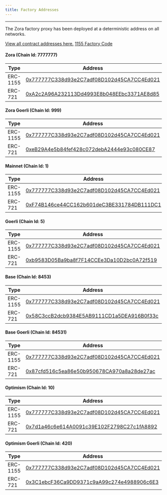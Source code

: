 ```yaml
---
title: Factory Addresses
---
```


---

The Zora factory proxy has been deployed at a deterministic address on all networks.

[View all contract addresses here.](https://github.com/ourzora/zora-protocol/tree/main/packages/protocol-deployments/addresses)
[1155 Factory Code](https://github.com/ourzora/zora-protocol/blob/main/packages/1155-contracts/src/factory/ZoraCreator1155FactoryImpl.sol)

#### Zora (Chain Id: 7777777)

| Type     | Address                                                                                                                       |
| -------- | ----------------------------------------------------------------------------------------------------------------------------- |
| ERC-1155 | [0x777777C338d93e2C7adf08D102d45CA7CC4Ed021](https://explorer.zora.energy/address/0x777777C338d93e2C7adf08D102d45CA7CC4Ed021) |
| ERC-721  | [0xA2c2A96A232113Dd4993E8b048EEbc3371AE8d85](https://explorer.zora.energy/address/0xA2c2A96A232113Dd4993E8b048EEbc3371AE8d85) |

#### Zora Goerli (Chain Id: 999)

| Type     | Address                                                                                                                               |
| -------- | ------------------------------------------------------------------------------------------------------------------------------------- |
| ERC-1155 | [0x777777C338d93e2C7adf08D102d45CA7CC4Ed021](https://testnet.explorer.zora.energy/address/0x777777C338d93e2C7adf08D102d45CA7CC4Ed021) |
| ERC-721  | [0xeB29A4e5b84fef428c072debA2444e93c080CE87](https://testnet.explorer.zora.energy/address/0xeB29A4e5b84fef428c072debA2444e93c080CE87) |

#### Mainnet (Chain Id: 1)

| Type     | Address                                                                                                               |
| -------- | --------------------------------------------------------------------------------------------------------------------- |
| ERC-1155 | [0x777777C338d93e2C7adf08D102d45CA7CC4Ed021](https://etherscan.io/address/0x777777C338d93e2C7adf08D102d45CA7CC4Ed021) |
| ERC-721  | [0xF74B146ce44CC162b601deC3BE331784DB111DC1](https://etherscan.io/address/0xF74B146ce44CC162b601deC3BE331784DB111DC1) |

#### Goerli (Chain Id: 5)

| Type     | Address                                                                                                                      |
| -------- | ---------------------------------------------------------------------------------------------------------------------------- |
| ERC-1155 | [0x777777C338d93e2C7adf08D102d45CA7CC4Ed021](https://goerli.etherscan.io/address/0x777777C338d93e2C7adf08D102d45CA7CC4Ed021) |
| ERC-721  | [0xb9583D05Ba9ba8f7F14CCEe3Da10D2bc0A72f519](https://goerli.etherscan.io/address/0xb9583D05Ba9ba8f7F14CCEe3Da10D2bc0A72f519) |

#### Base (Chain Id: 8453)

| Type     | Address                                                                                                               |
| -------- | --------------------------------------------------------------------------------------------------------------------- |
| ERC-1155 | [0x777777C338d93e2C7adf08D102d45CA7CC4Ed021](https://basescan.org/address/0x777777C338d93e2C7adf08D102d45CA7CC4Ed021) |
| ERC-721  | [0x58C3ccB2dcb9384E5AB9111CD1a5DEA916B0f33c](https://basescan.org/address/0x58C3ccB2dcb9384E5AB9111CD1a5DEA916B0f33c) |

#### Base Goerli (Chain Id: 84531)

| Type     | Address                                                                                                                      |
| -------- | ---------------------------------------------------------------------------------------------------------------------------- |
| ERC-1155 | [0x777777C338d93e2C7adf08D102d45CA7CC4Ed021](https://goerli.basescan.org/address/0x777777C338d93e2C7adf08D102d45CA7CC4Ed021) |
| ERC-721  | [0x87cfd516c5ea86e50b950678CA970a8a28de27ac](https://goerli.basescan.org/address/0x87cfd516c5ea86e50b950678CA970a8a28de27ac) |

#### Optimism (Chain Id: 10)

| Type     | Address                                                                                                                          |
| -------- | -------------------------------------------------------------------------------------------------------------------------------- |
| ERC-1155 | [0x777777C338d93e2C7adf08D102d45CA7CC4Ed021](https://optimistic.etherscan.io/address/0x777777C338d93e2C7adf08D102d45CA7CC4Ed021) |
| ERC-721  | [0x7d1a46c6e614A0091c39E102F2798C27c1fA8892](https://optimistic.etherscan.io/address/0x7d1a46c6e614A0091c39E102F2798C27c1fA8892) |

#### Optimism Goerli (Chain Id: 420)

| Type     | Address                                                                                                                               |
| -------- | ------------------------------------------------------------------------------------------------------------------------------------- |
| ERC-1155 | [0x777777C338d93e2C7adf08D102d45CA7CC4Ed021](https://goerli-optimism.etherscan.io/address/0x777777C338d93e2C7adf08D102d45CA7CC4Ed021) |
| ERC-721  | [0x3C1ebcF36Ca9DD9371c9aA99c274e4988906c6E3](https://goerli-optimism.etherscan.io/address/0x3C1ebcF36Ca9DD9371c9aA99c274e4988906c6E3) |
